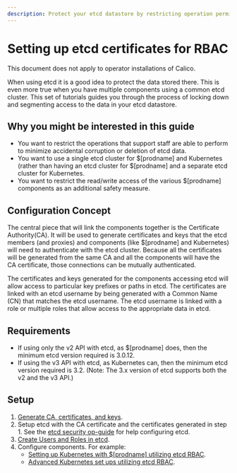 ```yaml
---
description: Protect your etcd datastore by restricting operation permissions.
---
```


# Setting up etcd certificates for RBAC


<Tabs>
<TabItem label="Operator" value="Operator-0">

This document does not apply to operator installations of Calico.

</TabItem>
<TabItem label="Manifest" value="Manifest-1">

When using etcd it is a good idea to protect the data stored there. This is
even more true when you have multiple components using a common etcd cluster.
This set of tutorials guides you through the process of locking down and
segmenting access to the data in your etcd datastore.

## Why you might be interested in this guide

- You want to restrict the operations that support staff are able to perform
  to minimize accidental corruption or deletion of etcd data.
- You want to use a single etcd cluster for $[prodname] and Kubernetes (rather than
  having an etcd cluster for $[prodname] and a separate etcd cluster for Kubernetes.
- You want to restrict the read/write access of the various $[prodname] components
  as an additional safety measure.

## Configuration Concept

The central piece that will link the components together is the Certificate
Authority(CA). It will be used to
generate certificates and keys that the etcd members (and proxies) and components
(like $[prodname] and Kubernetes) will need to authenticate with the etcd cluster.
Because all the certificates will be generated from the same CA and all the
components will have the CA certificate, those connections can be mutually
authenticated.

The certificates and keys generated for the components accessing etcd will allow
access to particular key prefixes or paths in etcd. The certificates are linked
with an etcd username by being generated with a Common Name (CN) that matches
the etcd username. The etcd username is linked with a role or multiple roles
that allow access to the appropriate data in etcd.

## Requirements

- If using only the v2 API with etcd, as $[prodname] does, then the minimum etcd
  version required is 3.0.12.
- If using the v3 API with etcd, as Kubernetes can, then the minimum etcd
  version required is 3.2. (Note: The 3.x version of etcd supports both the v2
  and the v3 API.)

## Setup

1. [Generate CA, certificates, and keys](certificate-generation.mdx).
2. Setup etcd with the CA certificate and the certificates generated in step 1.
   See the
   [etcd security op-guide](https://coreos.com/etcd/docs/latest/op-guide/security.html)
   for help configuring etcd.
3. [Create Users and Roles in etcd](users-and-roles.mdx).
4. Configure components. For example:
   - [Setting up Kubernetes with $[prodname] utilizing etcd RBAC](kubernetes.mdx).
   - [Advanced Kubernetes set ups utilizing etcd RBAC](kubernetes-advanced.mdx).

</TabItem>

</Tabs>
